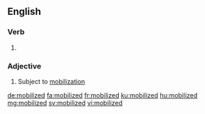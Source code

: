 ==English==

===Verb===
{{head|en|verb form}}

# {{en-past of|mobilize}}

===Adjective===
{{en-adj}}

# Subject to [[mobilization]]

[[de:mobilized]]
[[fa:mobilized]]
[[fr:mobilized]]
[[ku:mobilized]]
[[hu:mobilized]]
[[mg:mobilized]]
[[sv:mobilized]]
[[vi:mobilized]]